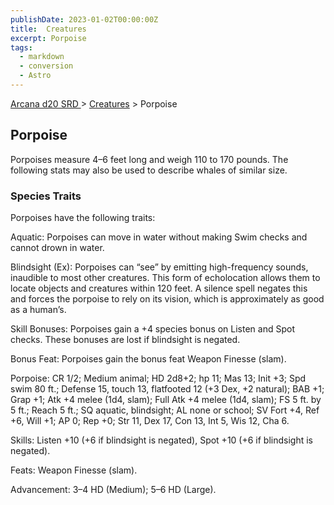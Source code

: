 ```yaml
---
publishDate: 2023-01-02T00:00:00Z
title:  Creatures
excerpt: Porpoise
tags:
  - markdown
  - conversion
  - Astro
---
```


[ Arcana d20 SRD ](/#arcanaD20) > [ Creatures](arcana-d20-srd-creatures-index) > Porpoise

##  Porpoise

Porpoises measure 4–6 feet long and weigh 110 to 170 pounds. The following
stats may also be used to describe whales of similar size.

###  Species Traits

Porpoises have the following traits:

Aquatic: Porpoises can move in water without making Swim checks and cannot
drown in water.

Blindsight (Ex): Porpoises can “see” by emitting high-frequency sounds,
inaudible to most other creatures. This form of echolocation allows them to
locate objects and creatures within 120 feet. A silence spell negates this and
forces the porpoise to rely on its vision, which is approximately as good as a
human’s.

Skill Bonuses: Porpoises gain a +4 species bonus on Listen and Spot checks.
These bonuses are lost if blindsight is negated.

Bonus Feat: Porpoises gain the bonus feat Weapon Finesse (slam).

Porpoise: CR 1/2; Medium animal; HD 2d8+2; hp 11; Mas 13; Init +3; Spd swim 80
ft.; Defense 15, touch 13, flatfooted 12 (+3 Dex, +2 natural); BAB +1; Grap
+1; Atk +4 melee (1d4, slam); Full Atk +4 melee (1d4, slam); FS 5 ft. by 5
ft.; Reach 5 ft.; SQ aquatic, blindsight; AL none or school; SV Fort +4, Ref
+6, Will +1; AP 0; Rep +0; Str 11, Dex 17, Con 13, Int 5, Wis 12, Cha 6.

Skills: Listen +10 (+6 if blindsight is negated), Spot +10 (+6 if blindsight
is negated).

Feats: Weapon Finesse (slam).

Advancement: 3–4 HD (Medium); 5–6 HD (Large).

